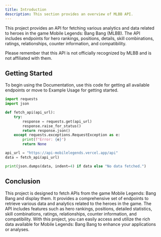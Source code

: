 ```yaml
---
title: Introduction
description: This section provides an overview of MLBB API.
---
```


This project provides an API for fetching various analytics and data related to heroes 
in the game Mobile Legends: Bang Bang (MLBB). The API includes endpoints for hero rankings, 
positions, details, skill combinations, ratings, relationships, counter information,
 and compatibility.

<Note title="Note" type="danger">
  Please remember that this API is not officially recognized by MLBB and is not affiliated with them.
</Note>

## Getting Started

To begin using the Documentation, use this code for getting all available endpoints or move to Example Usage for getting started.

```python {7} showLineNumbers
import requests
import json

def fetch_api(api_url):
    try:
        response = requests.get(api_url)
        response.raise_for_status()
        return response.json()
    except requests.exceptions.RequestException as e:
        print(f"Error: {e}")
        return None

api_url = "https://api-mobilelegends.vercel.app/api"
data = fetch_api(api_url)

print(json.dumps(data, indent=4) if data else "No data fetched.")
```

## Conclusion

This project is designed to fetch APIs from the game Mobile Legends: Bang Bang and display them.
It provides a comprehensive set of endpoints to retrieve various data and analytics related to 
the heroes in the game. The API includes features such as hero rankings, positions, 
detailed statistics, skill combinations, ratings, relationships, counter information, and 
compatibility. With this project, you can easily access and utilize the rich data available for 
Mobile Legends: Bang Bang to enhance your applications or analyses.
